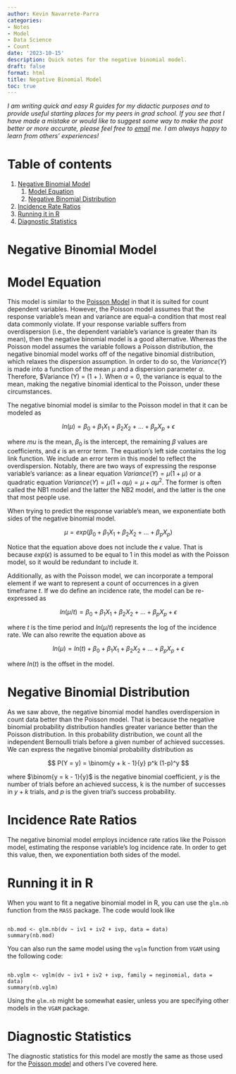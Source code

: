 ```yaml
---
author: Kevin Navarrete-Parra
categories:
- Notes
- Model
- Data Science
- Count
date: '2023-10-15'
description: Quick notes for the negative binomial model.
draft: false
format: html
title: Negative Binomial Model
toc: true
---
```


*I am writing quick and easy R guides for my didactic purposes and to provide useful starting places for my peers in grad school. If you see that I have made a mistake or would like to suggest some way to make the post better or more accurate, please feel free to [email][1] me. I am always happy to learn from others' experiences!* 

# Table of contents
1. [Negative Binomial Model](#section1)
    1. [Model Equation](#subsection1)
    2. [Negative Binomial Distribution](#subsection2)
2. [Incidence Rate Ratios](#section2)
3. [Running it in R](#section3)
4. [Diagnostic Statistics](#section4)


# Negative Binomial Model <a name="section1"></a>

# Model Equation <a name="subsection1"></a>
This model is similar to the [Poisson Model][2] in that it is suited for count dependent variables. However, the Poisson model assumes that the response variable's mean and variance are equal--a condition that most real data commonly violate. If your response variable suffers from overdispersion (i.e., the dependent variable's variance is greater than its mean), then the negative binomial model is a good alternative. Whereas the Poisson model assumes the variable follows a Poisson distribution, the negative binomial model works off of the negative binomial distribution, which relaxes the dispersion assumption. In order to do so, the $Variance (Y)$ is made into a function of the mean $\mu$ and a dispersion parameter $\alpha$. Therefore, $Variance (Y) = \mu(1 + \alpha \mu). When $\alpha = 0$, the variance is equal to the mean, making the negative binomial identical to the Poisson, under these circumstances. 

The negative binomial model is similar to the Poisson model in that it can be modeled as 

$$ ln(\mu) = \beta_0 + \beta_1X_1 + \beta_2X_2 + ... + \beta_pX_p + \epsilon $$

where $mu$ is the mean, $\beta_0$ is the intercept, the remaining $\beta$ values are coefficients, and $\epsilon$ is an error term. The equation's left side contains the log link function. We include an error term in this model to reflect the overdispersion. Notably, there are two ways of expressing the response variable's variance: as a linear equation $Variance (Y) = \mu(1 + \mu)$ or a quadratic equation $Variance (Y) = \mu(1 + \alpha \mu) = \mu + \alpha \mu^2$. The former is often called the NB1 model and the latter the NB2 model, and the latter is the one that most people use. 

When trying to predict the response variable's mean, we exponentiate both sides of the negative binomial model. 

$$ \mu = exp(\beta_0 + \beta_1X_1 + \beta_2X_2 + ... + \beta_pX_p) $$

Notice that the equation above does not include the $\epsilon$ value. That is because $exp(\epsilon)$ is assumed to be equal to 1 in this model as with the Poisson model, so it would be redundant to include it. 

Additionally, as with the Poisson model, we can incorporate a temporal element if we want to represent a count of occurrences in a given timeframe $t$. If we do define an incidence rate, the model can be re-expressed as 

$$ ln(\mu / t) = \beta_0 + \beta_1X_1 + \beta_2X_2 + ... + \beta_pX_p + \epsilon $$

where $t$ is the time period and $ln(\mu / t)$ represents the log of the incidence rate. We can also rewrite the equation above as 

$$ ln(\mu) = ln(t) + \beta_0 + \beta_1X_1 + \beta_2X_2 + ... + \beta_pX_p + \epsilon $$

where $ln(t)$ is the offset in the model. 

# Negative Binomial Distribution <a name="subsection2"></a>

As we saw above, the negative binomial model handles overdispersion in count data better than the Poisson model. That is because the negative binomial probability distribution handles greater variance better than the Poisson distribution. In this probability distribution, we count all the independent Bernoulli trials before a given number of achieved successes. We can express the negative binomial probability distribution as 

$$ P(Y = y) = \binom{y + k - 1}{y} p^k (1-p)^y $$

where $\binom{y = k - 1}{y}$ is the negative binomial coefficient, $y$ is the number of trials before an achieved success, k is the number of successes in $y + k$ trials, and $p$ is the given trial's success probability. 



# Incidence Rate Ratios <a name="section2"></a>

The negative binomial model employs incidence rate ratios like the Poisson model, estimating the response variable's log incidence rate. In order to get this value, then, we exponentiation both sides of the model. 




# Running it in R <a name="section3"></a>

When you want to fit a negative binomial model in R, you can use the `glm.nb` function from the `MASS` package. The code would look like 

```

nb.mod <- glm.nb(dv ~ iv1 + iv2 + ivp, data = data)
summary(nb.mod)

```


You can also run the same model using the `vglm` function from `VGAM` using the following code: 

```

nb.vglm <- vglm(dv ~ iv1 + iv2 + ivp, family = neginomial, data = data)
summary(nb.vglm)

```

Using the `glm.nb` might be somewhat easier, unless you are specifying other models in the `VGAM` package. 



# Diagnostic Statistics <a name="section4"></a>

The diagnostic statistics for this model are mostly the same as those used for the [Poisson model][2] and others I've covered here. 




[1]: navark4@unlv.nevada.edu

[2]: https://www.kevinparra.co/posts/Notes/poisson-notes